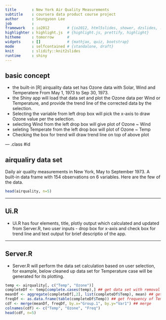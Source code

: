 ```yaml
---
title       : New York Air Quality Measurements
subtitle    : coursera data product course project
author      : Seungyoon Lee
job         : 
framework   : io2012        # {io2012, html5slides, shower, dzslides, ...}
highlighter : highlight.js  # {highlight.js, prettify, highlight}
hitheme     : tomorrow      # 
widgets     : []            # {mathjax, quiz, bootstrap}
mode        : selfcontained # {standalone, draft}
knit        : slidify::knit2slides
runtime     : shiny 
---
```


## basic concept

- the built-in [R] airquality data set has Ozone data with Solar, Wind and Temperatere From May 1, 1973 to Sep 30, 1973.
- the Shiny app will load that data set and plot the Ozone data per Wind or Temperature, and provide the trend line of the corrected data by the selection.
- Selecting the variable from left drop box will pick the x-axis to draw Ozone value per the selection.
 - selecting Wind from the left drop box will give plot of Ozone ~ Wind
 - seleting Temperate from the left drop box will plot of Ozone ~ Temp
- Checking the box for trend will draw trend line on top of above plot

--- .class #id 

## airqualiry data set

Daily air quality measurements in New York, May to September 1973. A built-in data frame with 154 observations on 6 variables. Here are the few of the data.

``` r
head(airquality, n=5)
```


---

## Ui.R

- Ui.R has four elements, title, plotly output which calculated and updated from Server.R, two user inputs - drop box for x-axis and check box for trend line and text output for brief descriptio of the app.

--- 

##  Server.R

- Server.R will perform the data set calculation based on user selection, for example, below cleaned up data set for Temperature case will be generated for its plotting.
```r
temp <- airquality[, c("Temp", "Ozone")]
completeDf <- temp[complete.cases(temp),] ## get data set with removal of NA
meanDf <- aggregate(completeDf[,2], list(completeDf$Temp), mean) ## get mean by Temp
freqDf <- as.data.frame(table(completeDf$Temp)) ## get frequency of Temp
cdf <- merge(meanDf, freqDf, by.x="Group.1", by.y="Var1") ## merge
colnames(cdf) <- c("Temp", "Ozone", "Freq")
head(cdf, n=5) 
```

